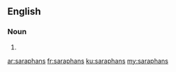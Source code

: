 ==English==

===Noun===
{{head|en|noun plural form}}

# {{plural of|saraphan|lang=en}}

[[ar:saraphans]]
[[fr:saraphans]]
[[ku:saraphans]]
[[my:saraphans]]